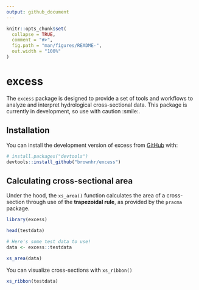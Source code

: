 ```yaml
---
output: github_document
---
```


<!-- README.md is generated from README.Rmd. Please edit that file -->

```r
knitr::opts_chunk$set(
  collapse = TRUE,
  comment = "#>",
  fig.path = "man/figures/README-",
  out.width = "100%"
)
```

# excess

<!-- badges: start -->
<!-- badges: end -->

The `excess` package is designed to provide a set of tools and workflows to analyze and interpret hydrological cross-sectional data. This package is currently in development, so use with caution :smile:.

## Installation

You can install the development version of excess from [GitHub](https://github.com/) with:

``` r
# install.packages("devtools")
devtools::install_github("brownhr/excess")
```

## Calculating cross-sectional area

Under the hood, the `xs_area()` function calculates the area of a cross-section through use of the **trapezoidal rule**, as provided by the `pracma` package.


```r
library(excess)

head(testdata)

```


```r

# Here's some test data to use!
data <- excess::testdata

xs_area(data)

```

You can visualize cross-sections with `xs_ribbon()`


```r

xs_ribbon(testdata)

```
